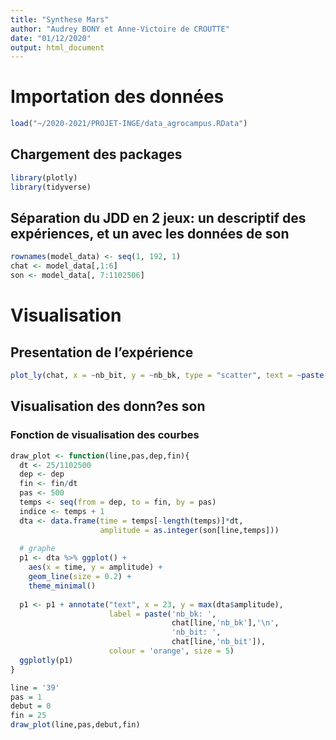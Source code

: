 ```yaml
---
title: "Synthese Mars"
author: "Audrey BONY et Anne-Victoire de CROUTTE"
date: "01/12/2020"
output: html_document
---
```


# Importation des données

```r
load("~/2020-2021/PROJET-INGE/data_agrocampus.RData")
```

## Chargement des packages

```r
library(plotly)
library(tidyverse)
```

## Séparation du JDD en 2 jeux: un descriptif des expériences, et un avec les données de son

```r
rownames(model_data) <- seq(1, 192, 1)
chat <- model_data[,1:6]
son <- model_data[, 7:1102506]
```

# Visualisation

## Presentation de l'expérience

```r
plot_ly(chat, x = ~nb_bit, y = ~nb_bk, type = "scatter", text = ~paste('Row : ', rownames(chat)))
```

## Visualisation des donn?es son

### Fonction de visualisation des courbes

```r
draw_plot <- function(line,pas,dep,fin){
  dt <- 25/1102500
  dep <- dep
  fin <- fin/dt
  pas <- 500
  temps <- seq(from = dep, to = fin, by = pas)
  indice <- temps + 1
  dta <- data.frame(time = temps[-length(temps)]*dt, 
                    amplitude = as.integer(son[line,temps]))
  
  # graphe
  p1 <- dta %>% ggplot() +
    aes(x = time, y = amplitude) +
    geom_line(size = 0.2) +
    theme_minimal()
  
  p1 <- p1 + annotate("text", x = 23, y = max(dta$amplitude), 
                      label = paste('nb_bk: ',
                                    chat[line,'nb_bk'],'\n',
                                    'nb_bit: ',
                                    chat[line,'nb_bit']),
                      colour = 'orange', size = 5)
  ggplotly(p1)
}
```

```r
line = '39'
pas = 1
debut = 0
fin = 25
draw_plot(line,pas,debut,fin)
```

